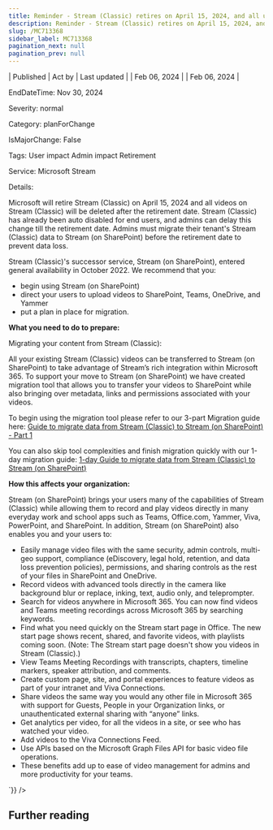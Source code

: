 ```yaml
---
title: Reminder - Stream (Classic) retires on April 15, 2024, and all unmigrated videos will be deleted
description: Reminder - Stream (Classic) retires on April 15, 2024, and all unmigrated videos will be deleted
slug: /MC713368
sidebar_label: MC713368
pagination_next: null
pagination_prev: null
---
```



| Published | Act by | Last updated |
| Feb 06, 2024 |  | Feb 06, 2024 |

EndDateTime: Nov 30, 2024

Severity: normal

Category: planForChange

IsMajorChange: False

Tags: User impact Admin impact Retirement

Service: Microsoft Stream

Details: 

<div dangerouslySetInnerHTML={{__html:`
<p>Microsoft will retire Stream (Classic) on April 15, 2024 and all videos on Stream (Classic) will be deleted after the retirement date. Stream (Classic) has already been auto disabled for end users, and admins can delay this change till the retirement date. Admins must migrate their tenant's Stream (Classic) data to Stream (on SharePoint) before the retirement date to prevent data loss.
</p><p>Stream (Classic)'s successor service, Stream (on SharePoint), entered general availability in October 2022. We recommend that you:
</p><ul><li>begin using Stream (on SharePoint)
</li><li>direct your users to upload videos to SharePoint, Teams, OneDrive, and Yammer
</li><li>put a plan in place for migration.
</li></ul><p><b>What you need to do to prepare:</b>
</p><p>Migrating your content from Stream (Classic):
</p><p>All your existing Stream (Classic) videos can be transferred to Stream (on SharePoint) to take advantage of Stream’s rich integration within Microsoft 365. To support your move to Stream (on SharePoint) we have created migration tool that allows you to transfer your videos to SharePoint while also bringing over metadata, links and permissions associated with your videos.
</p><p>To begin using the migration tool please refer to our 3-part Migration guide here: <a href="https://learn.microsoft.com/en-us/stream/streamnew/stream-migration-guide-part1" target="_blank">Guide to migrate data from Stream (Classic) to Stream (on SharePoint) - Part 1</a></p><p>You can also skip tool complexities and finish migration quickly with our 1-day migration guide: <a href="https://learn.microsoft.com/en-us/stream/streamnew/stream-migration-guide-1-day-migration" target="_blank">1-day Guide to migrate data from Stream (Classic) to Stream (on SharePoint)</a></p><p><b>How this affects your organization:</b>
</p><p>Stream (on SharePoint) brings your users many of the capabilities of Stream (Classic) while allowing them to record and play videos directly in many everyday work and school apps such as Teams, Office.com, Yammer, Viva, PowerPoint, and SharePoint. In addition, Stream (on SharePoint) also enables you and your users to:
</p><ul><li>Easily manage video files with the same security, admin controls, multi-geo support, compliance (eDiscovery, legal hold, retention, and data loss prevention policies), permissions, and sharing controls as the rest of your files in SharePoint and OneDrive.
</li><li>Record videos with advanced tools directly in the camera like background blur or replace, inking, text, audio only, and teleprompter.
</li><li>Search for videos anywhere in Microsoft 365. You can now find videos and Teams meeting recordings across Microsoft 365 by searching keywords.
</li><li>Find what you need quickly on the Stream start page in Office. The new start page shows recent, shared, and favorite videos, with playlists coming soon. (Note: The Stream start page doesn't show you videos in Stream (Classic).)
</li><li>View Teams Meeting Recordings with transcripts, chapters, timeline markers, speaker attribution, and comments.
</li><li>Create custom page, site, and portal experiences to feature videos as part of your intranet and Viva Connections.
</li><li>Share videos the same way you would any other file in Microsoft 365 with support for Guests, People in your Organization links, or unauthenticated external sharing with “anyone” links.
</li><li>Get analytics per video, for all the videos in a site, or see who has watched your video.
</li><li>Add videos to the Viva Connections Feed.
</li><li>Use APIs based on the Microsoft Graph Files API for basic video file operations.
</li><li>These benefits add up to ease of video management for admins and more productivity for your teams.</li></ul>
`}} />

## Further reading
